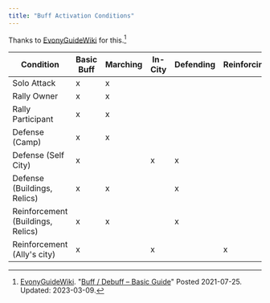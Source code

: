 ```yaml
---
title: "Buff Activation Conditions"
---
```


Thanks to [EvonyGuideWiki][] for this.[^240116-1]

|Condition|Basic Buff|Marching|In-City|Defending|Reinforcing|
| --------------------------------- | - | - | - | - | - |
| Solo Attack                       | x | x |   |   |   |
| Rally Owner                       | x | x |   |   |   |
| Rally Participant                 | x | x |   |   |   |
| Defense (Camp)                    | x | x |   |   |   | 
| Defense (Self City)               | x |   | x | x |   |
| Defense (Buildings, Relics)       | x | x |   | x |   |
| Reinforcement (Buildings, Relics) | x | x |   | x |   |
| Reinforcement (Ally's city)       | x |   | x |   | x |


[EvonyGuideWiki]: <https://evonyguidewiki.com>

[^240116-1]: [EvonyGuideWiki][]. "[Buff / Debuff – Basic Guide][EGWBG]" Posted 2021-07-25. Updated: 2023-03-09. 

[EGWBG]: <https://evonyguidewiki.com/en/buff_debuff_basic_guide-en/#4_Basic_Types>

